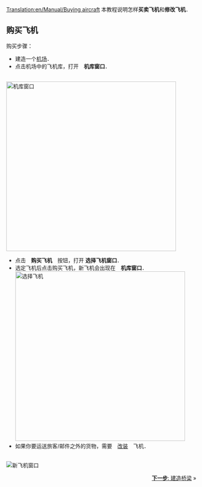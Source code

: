 [[Translation:en/Manual/Buying aircraft]]
{{zh/Manual/Tutorial/教程}}
本教程说明怎样'''买卖飞机'''和'''修改飞机'''．

== 购买飞机 ==
购买步骤：
* 建造一个[[zh/Manual/教程/建造机场|机场]]．
* 点击机场中的飞机库，打开　'''机库窗口'''．
<br/>[[File:en/Manual/Step1aircraft.png|none|thumb|450px|机库窗口]]
* 点击　'''购买飞机'''　按钮，打开 '''选择飞机窗口'''．
* 选定飞机后点击购买飞机，新飞机会出现在　'''机库窗口'''．<br/>[[File:en/Manual/Step3aircraft.png|none|thumb|450px|选择飞机]]
* 如果你要运送旅客/邮件之外的货物，需要　[[zh/Manual/教程/运输工具改装|改装]]　飞机．
<br/>[[File:en/Manual/Step4aircraft.png|none|frame|新飞机窗口]]

<span style="float: right">[[zh/Manual/教程/建造桥梁|'''下一步''': 建造桥梁]] &raquo;</span>